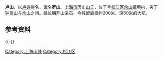 {{Otheruses|other=名为卢山的其他事物|卢山}}

'''卢山'''，以[[卢姓|卢姓]]得名，讹名'''罗山'''。[[上海市|上海市]]历史[[丘|山丘]]，位于今[[松江区|松江区]][[佘山镇|佘山镇]]境内，夹于[[钟贾山|钟贾山]]与[[佘山|佘山]]之间。经长期开山采石，今残留直径约200米、深60米的大坑。

== 参考资料 ==
{{reflist}}
{{-}}
{{上海市山丘}}
{{上海市功能性区域}}

[[Category:上海山峰|Category:上海山峰]]
[[Category:松江区|Category:松江区]]